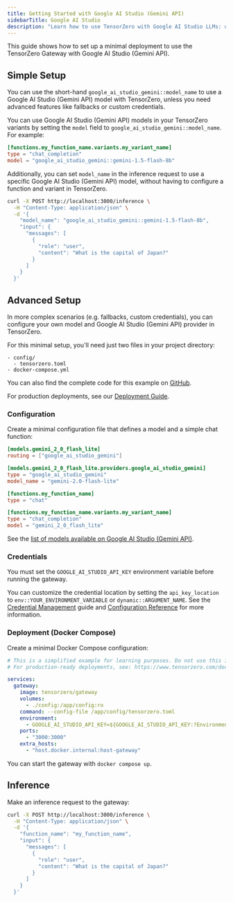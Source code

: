 ```yaml
---
title: Getting Started with Google AI Studio (Gemini API)
sidebarTitle: Google AI Studio
description: "Learn how to use TensorZero with Google AI Studio LLMs: open-source gateway, observability, optimization, evaluations, and experimentation."
---
```


This guide shows how to set up a minimal deployment to use the TensorZero Gateway with Google AI Studio (Gemini API).

## Simple Setup

You can use the short-hand `google_ai_studio_gemini::model_name` to use a Google AI Studio (Gemini API) model with TensorZero, unless you need advanced features like fallbacks or custom credentials.

You can use Google AI Studio (Gemini API) models in your TensorZero variants by setting the `model` field to `google_ai_studio_gemini::model_name`.
For example:

```toml {3}
[functions.my_function_name.variants.my_variant_name]
type = "chat_completion"
model = "google_ai_studio_gemini::gemini-1.5-flash-8b"
```

Additionally, you can set `model_name` in the inference request to use a specific Google AI Studio (Gemini API) model, without having to configure a function and variant in TensorZero.

```bash {4}
curl -X POST http://localhost:3000/inference \
  -H "Content-Type: application/json" \
  -d '{
    "model_name": "google_ai_studio_gemini::gemini-1.5-flash-8b",
    "input": {
      "messages": [
        {
          "role": "user",
          "content": "What is the capital of Japan?"
        }
      ]
    }
  }'
```

## Advanced Setup

In more complex scenarios (e.g. fallbacks, custom credentials), you can configure your own model and Google AI Studio (Gemini API) provider in TensorZero.

For this minimal setup, you'll need just two files in your project directory:

```
- config/
  - tensorzero.toml
- docker-compose.yml
```

<Tip>

You can also find the complete code for this example on [GitHub](https://github.com/tensorzero/tensorzero/tree/main/examples/guides/providers/google-ai-studio-gemini).

</Tip>

For production deployments, see our [Deployment Guide](/gateway/deployment/).

### Configuration

Create a minimal configuration file that defines a model and a simple chat function:

```toml title="config/tensorzero.toml"
[models.gemini_2_0_flash_lite]
routing = ["google_ai_studio_gemini"]

[models.gemini_2_0_flash_lite.providers.google_ai_studio_gemini]
type = "google_ai_studio_gemini"
model_name = "gemini-2.0-flash-lite"

[functions.my_function_name]
type = "chat"

[functions.my_function_name.variants.my_variant_name]
type = "chat_completion"
model = "gemini_2_0_flash_lite"
```

See the [list of models available on Google AI Studio (Gemini API)](https://ai.google.dev/gemini-api/models/gemini).

### Credentials

You must set the `GOOGLE_AI_STUDIO_API_KEY` environment variable before running the gateway.

You can customize the credential location by setting the `api_key_location` to `env::YOUR_ENVIRONMENT_VARIABLE` or `dynamic::ARGUMENT_NAME`.
See the [Credential Management](/gateway/guides/credential-management/) guide and [Configuration Reference](/gateway/configuration-reference/) for more information.

### Deployment (Docker Compose)

Create a minimal Docker Compose configuration:

```yaml title="docker-compose.yml"
# This is a simplified example for learning purposes. Do not use this in production.
# For production-ready deployments, see: https://www.tensorzero.com/docs/gateway/deployment

services:
  gateway:
    image: tensorzero/gateway
    volumes:
      - ./config:/app/config:ro
    command: --config-file /app/config/tensorzero.toml
    environment:
      - GOOGLE_AI_STUDIO_API_KEY=${GOOGLE_AI_STUDIO_API_KEY:?Environment variable GOOGLE_AI_STUDIO_API_KEY must be set.}
    ports:
      - "3000:3000"
    extra_hosts:
      - "host.docker.internal:host-gateway"
```

You can start the gateway with `docker compose up`.

## Inference

Make an inference request to the gateway:

```bash
curl -X POST http://localhost:3000/inference \
  -H "Content-Type: application/json" \
  -d '{
    "function_name": "my_function_name",
    "input": {
      "messages": [
        {
          "role": "user",
          "content": "What is the capital of Japan?"
        }
      ]
    }
  }'
```
